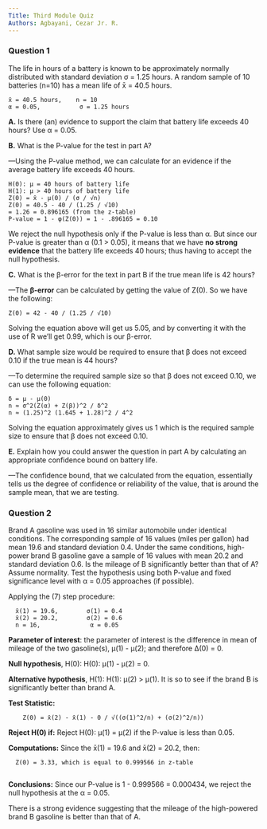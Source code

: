 ```yaml
---
Title: Third Module Quiz
Authors: Agbayani, Cezar Jr. R.
---
```


### Question 1

The life in hours of a battery is known to be approximately normally distributed with standard deviation σ = 1.25 hours. A random sample of 10 batteries (n=10) has a mean life of x̄ = 40.5 hours.

    x̄ = 40.5 hours,    n = 10 
    α = 0.05,           σ = 1.25 hours

**A.** Is there (an) evidence to support the claim that battery life exceeds 40 hours? Use α = 0.05.

**B.** What is the P-value for the test in part A?

—Using the P-value method, we can calculate for an evidence if the average battery life exceeds 40 hours.

    H(0): μ = 40 hours of battery life
    H(1): μ > 40 hours of battery life
    Z(0) = x̄ - μ(0) / (σ / √n)
    Z(0) = 40.5 - 40 / (1.25 / √10)
    = 1.26 = 0.896165 (from the z-table)
    P-value = 1 - φ(Z(0)) = 1 - .896165 = 0.10

We reject the null hypothesis only if the P-value is less than α. But since our P-value is greater than α (0.1 > 0.05), it means that we have **no strong evidence** that the battery life exceeds 40 hours; thus having to accept the null hypothesis.
     

**C.** What is the β-error for the text in part B if the true mean life is 42 hours?

—The **β-error** can be calculated by getting the value of Z(0). So we have the following:

    Z(0) = 42 - 40 / (1.25 / √10)
    
Solving the equation above will get us 5.05, and by converting it with the use of R we'll get 0.99, which is our β-error.


**D.** What sample size would be required to ensure that β does not exceed 0.10 if the true mean is 44 hours?

—To determine the required sample size so that β does not exceed 0.10, we can use the following equation:

    δ = μ - μ(0)
    n ≈ σ^2(Z(α) + Z(β))^2 / δ^2
    n ≈ (1.25)^2 (1.645 + 1.28)^2 / 4^2

Solving the equation approximately gives us 1 which is the required sample size to ensure that β does not exceed 0.10.

**E.** Explain how you could answer the question in part A by calculating an appropriate confidence bound on battery life.

—The confidence bound, that we calculated from the equation, essentially tells us the degree of confidence or reliability of the value, that is around the sample mean, that we are testing. 



### Question 2

Brand A gasoline was used in 16 similar automobile under identical conditions. The corresponding sample of 16 values (miles per gallon) had mean 19.6 and standard deviation 0.4. Under the same conditions, high-power brand B gasoline gave a sample of 16 values with mean 20.2 and standard deviation 0.6. Is the mileage of B significantly better than that of A? Assume normality. Test the hypothesis using both P-value and fixed significance level with α = 0.05 approaches (if possible).

Applying the (7) step procedure:

      x̄(1) = 19.6,        σ(1) = 0.4
      x̄(2) = 20.2,        σ(2) = 0.6
      n = 16,              α = 0.05

**Parameter of interest**: the parameter of interest is the difference in mean of mileage of the two gasoline(s), μ(1) - μ(2); and therefore Δ(0) = 0.

**Null hypothesis**, H(0): H(0): μ(1) - μ(2) = 0.

**Alternative hypothesis**, H(1): H(1): μ(2) > μ(1). It is so to see if the brand B is significantly better than brand A.

**Test Statistic:** 
          
        Z(0) = x̄(2) - x̄(1) - 0 / √((σ(1)^2/n) + (σ(2)^2/n))

**Reject H(0) if:** Reject H(0): μ(1) = μ(2) if the P-value is less than 0.05.

**Computations:** Since the x̄(1) = 19.6 and x̄(2) = 20.2, then:

      Z(0) = 3.33, which is equal to 0.999566 in z-table
      
**Conclusions:** Since our P-value is 1 - 0.999566 = 0.000434, we reject the null hypothesis at the α = 0.05.

There is a strong evidence suggesting that the mileage of the high-powered brand B gasoline is better than that of A.
